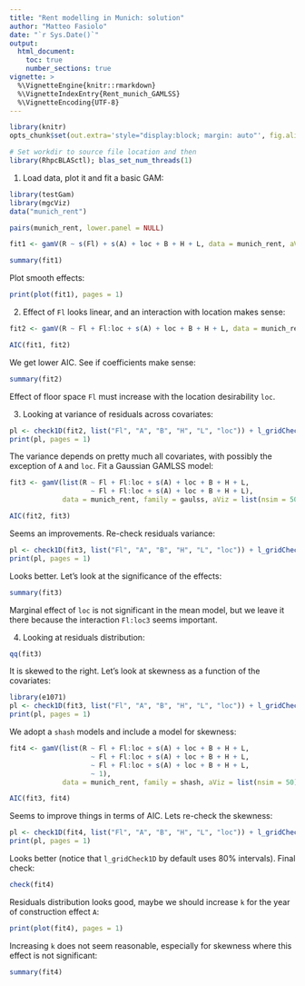 ```yaml
---
title: "Rent modelling in Munich: solution"
author: "Matteo Fasiolo"
date: "`r Sys.Date()`"
output: 
  html_document:
    toc: true
    number_sections: true
vignette: >
  %\VignetteEngine{knitr::rmarkdown}
  %\VignetteIndexEntry{Rent_munich_GAMLSS}
  %\VignetteEncoding{UTF-8}
---
```


  
```r
library(knitr)
opts_chunk$set(out.extra='style="display:block; margin: auto"', fig.align="center", tidy=FALSE)
```

```r
# Set workdir to source file location and then
library(RhpcBLASctl); blas_set_num_threads(1)
```

1) Load data, plot it and fit a basic GAM:
```r
library(testGam)
library(mgcViz)
data("munich_rent")

pairs(munich_rent, lower.panel = NULL)

fit1 <- gamV(R ~ s(Fl) + s(A) + loc + B + H + L, data = munich_rent, aViz = list(nsim = 50))

summary(fit1)
```

Plot smooth effects:
```r
print(plot(fit1), pages = 1)
```

2) Effect of `Fl` looks linear, and an interaction with location makes sense:
```r
fit2 <- gamV(R ~ Fl + Fl:loc + s(A) + loc + B + H + L, data = munich_rent, aViz = list(nsim = 50))

AIC(fit1, fit2)
```

We get lower AIC. See if coefficients make sense:
```r
summary(fit2)
```
Effect of floor space `Fl` must increase with the location desirability `loc`.

3) Looking at variance of residuals across covariates:
```r
pl <- check1D(fit2, list("Fl", "A", "B", "H", "L", "loc")) + l_gridCheck1D(gridFun = sd)
print(pl, pages = 1)
```
The variance depends on pretty much all covariates, with possibly the exception of `A` and `loc`. Fit a Gaussian GAMLSS model:
```r
fit3 <- gamV(list(R ~ Fl + Fl:loc + s(A) + loc + B + H + L, 
                    ~ Fl + Fl:loc + s(A) + loc + B + H + L), 
             data = munich_rent, family = gaulss, aViz = list(nsim = 50))

AIC(fit2, fit3)
```
Seems an improvements. Re-check residuals variance:
```r
pl <- check1D(fit3, list("Fl", "A", "B", "H", "L", "loc")) + l_gridCheck1D(gridFun = sd)
print(pl, pages = 1)
```
Looks better. Let's look at the significance of the effects:
```r
summary(fit3)
```
Marginal effect of `loc` is not significant in the mean model, but we leave it there because the interaction `Fl:loc3` seems important.

4) Looking at residuals distribution:
```r
qq(fit3)
```
It is skewed to the right. Let's look at skewness as a function of the covariates:
```r
library(e1071)
pl <- check1D(fit3, list("Fl", "A", "B", "H", "L", "loc")) + l_gridCheck1D(gridFun = skewness)
print(pl, pages = 1)
```

We adopt a `shash` models and include a model for skewness:
```r
fit4 <- gamV(list(R ~ Fl + Fl:loc + s(A) + loc + B + H + L, 
                    ~ Fl + Fl:loc + s(A) + loc + B + H + L, 
                    ~ Fl + Fl:loc + s(A) + loc + B + H + L, 
                    ~ 1), 
             data = munich_rent, family = shash, aViz = list(nsim = 50))

AIC(fit3, fit4)
```
Seems to improve things in terms of AIC. Lets re-check the skewness:
```r
pl <- check1D(fit4, list("Fl", "A", "B", "H", "L", "loc")) + l_gridCheck1D(gridFun = skewness)
print(pl, pages = 1)
```
Looks better (notice that `l_gridCheck1D` by default uses 80\% intervals). Final check:
```r
check(fit4)
```

Residuals distribution looks good, maybe we should increase `k` for the year of construction effect `A`:
```r
print(plot(fit4), pages = 1)
```
Increasing `k` does not seem reasonable, especially for skewness where this effect is not significant:
```r
summary(fit4)
```